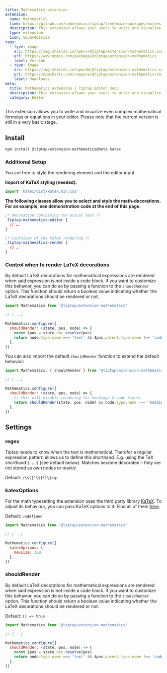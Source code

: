 ```yaml
---
title: Mathematics extension
extension:
  name: Mathematics
  link: https://github.com/ueberdosis/tiptap/tree/main/packages/extension-mathematics
  description: This extension allows your users to write and visualize mathematical formulas via LaTeX.
  type: extension
  icon: SquareDivide
tags:
  - type: image
    src: https://img.shields.io/npm/v/@tiptap/extension-mathematics.svg?label=version
    url: https://www.npmjs.com/package/@tiptap/extension-mathematics
    label: Version
  - type: image
    src: https://img.shields.io/npm/dm/@tiptap/extension-mathematics.svg
    url: https://npmcharts.com/compare/@tiptap/extension-mathematics?minimal=true
    label: Downloads
meta:
  title: Mathematics extension | Tiptap Editor Docs
  description: This extension allows your users to write and visualize mathematical formulas via LaTeX. Learn how to set it up in the docs!
  category: Editor
---
```



This extension allows you to write and visualize even complex mathematical formulas or equations in your editor. Please note that the current version is still in a very basic stage.

<CodeDemo path="/Extensions/Mathematics" />

## Install

```bash
npm install @tiptap/extension-mathematics@beta katex
```

### Additional Setup

You are free to style the rendering element and the editor input.

**Import of KaTeX styling (needed).**

```js
import 'katex/dist/katex.min.css'
```

**The following classes allow you to select and style the math-decorations. For an example, see demonstration code at the end of this page.**

```css
/* Decoration containing the actual text */
.Tiptap-mathematics-editor {
  // …
}

/* Container of the KaTeX rendering */
.Tiptap-mathematics-render {
  // …
}
```

### Control when to render LaTeX decorations

By default LaTeX decorations for mathematical expressions are rendered when said expression is not inside a code block. If you want to customize this behavior, you can do so by passing a function to the `shouldRender` option. This function should return a boolean value indicating whether the LaTeX decorations should be rendered or not.

```js
import Mathematics from '@tiptap/extension-mathematics'

// [...]

Mathematics.configure({
  shouldRender: (state, pos, node) => {
    const $pos = state.doc.resolve(pos)
    return node.type.name === 'text' && $pos.parent.type.name !== 'codeBlock'
  },
})
```

You can also import the default `shouldRender` function to extend the default behavior:

```js
import Mathematics, { shouldRender } from '@tiptap/extension-mathematics'

// [...]

Mathematics.configure({
  shouldRender: (state, pos, node) => {
    // this will disable rendering for headings & code blocks
    return shouldRender(state, pos, node) && node.type.name !== 'heading'
  },
})
```

## Settings

### regex

Tiptap needs to know when the text is mathematical. Therefor a regular expression pattern allows us to define this shorthand. E.g. using the TeX shorthand `$ … $` (see default below). Matches become decorated – they are not stored as own nodes or marks!

Default: `/\$([^\$]*)\$/gi`

### katexOptions

For the math typesetting the extension uses the third party library [KaTeX](https://katex.org). To adjust its behaviour, you can pass KaTeX options to it. Find all of them [here](https://katex.org/docs/options.html).

Default: `undefined`

```js
import Mathematics from '@tiptap/extension-mathematics'

// [...]

Mathematics.configure({
  katexOptions: {
    maxSize: 300,
  },
})
```

### shouldRender

By default LaTeX decorations for mathematical expressions are rendered when said expression is not inside a code block. If you want to customize this behavior, you can do so by passing a function to the `shouldRender` option. This function should return a boolean value indicating whether the LaTeX decorations should be rendered or not.

Default: `() => true`

```js
import Mathematics from '@tiptap/extension-mathematics'

// [...]

Mathematics.configure({
  shouldRender: (state, pos, node) => {
    const $pos = state.doc.resolve(pos)
    return node.type.name === 'text' && $pos.parent.type.name !== 'codeBlock'
  },
})
```
